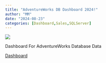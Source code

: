 ```yaml
---
title: "AdventureWorks DB Dashboard 2024!"
author: "MM"
date: "2024-08-23"
categories: [Dashboard,Sales,SQLServer]
---
```


![](adv.jpeg)

Dashboard For AdventureWorks Database Data

[Dashboard](https://afaaqitc.github.io/AdvWorks-Report/){target="\"_blank"}
